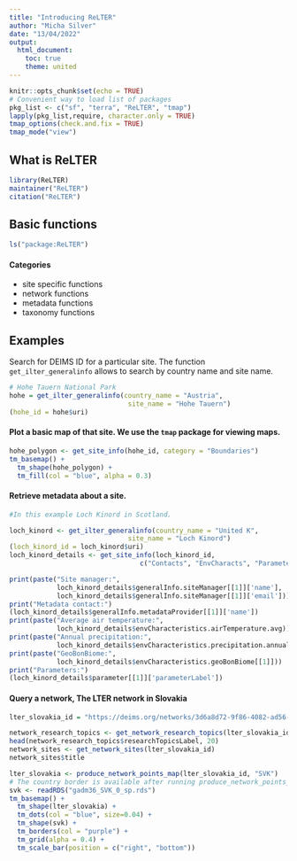 ```yaml
---
title: "Introducing ReLTER"
author: "Micha Silver"
date: "13/04/2022"
output:
  html_document:
    toc: true
    theme: united
---
```


```r
knitr::opts_chunk$set(echo = TRUE)
# Convenient way to load list of packages
pkg_list <- c("sf", "terra", "ReLTER", "tmap")
lapply(pkg_list,require, character.only = TRUE)
tmap_options(check.and.fix = TRUE)
tmap_mode("view")
```

## What is ReLTER

```r
library(ReLTER)
maintainer("ReLTER")
citation("ReLTER")
```

## Basic functions

```r
ls("package:ReLTER")
```

#### Categories

  - site specific functions
  - network functions
  - metadata functions
  - taxonomy functions
 
## Examples

Search for DEIMS ID for a particular site. The function `get_ilter_generalinfo` allows to search by country name and site name.

```r
# Hohe Tauern National Park
hohe = get_ilter_generalinfo(country_name = "Austria",
                              site_name = "Hohe Tauern")
(hohe_id = hohe$uri)
```

#### Plot a basic map of that site. We use the `tmap` package for viewing maps.

```r
hohe_polygon <- get_site_info(hohe_id, category = "Boundaries")
tm_basemap() + 
  tm_shape(hohe_polygon) +
  tm_fill(col = "blue", alpha = 0.3)
```

#### Retrieve metadata about a site. 

```r
#In this example Loch Kinord in Scotland. 

loch_kinord <- get_ilter_generalinfo(country_name = "United K",
                              site_name = "Loch Kinord")
(loch_kinord_id = loch_kinord$uri)
loch_kinord_details <- get_site_info(loch_kinord_id,
                                 c("Contacts", "EnvCharacts", "Parameters"))

print(paste("Site manager:",
            loch_kinord_details$generalInfo.siteManager[[1]]['name'],
            loch_kinord_details$generalInfo.siteManager[[1]]['email']))
print("Metadata contact:")
(loch_kinord_details$generalInfo.metadataProvider[[1]]['name'])
print(paste("Average air temperature:",
            loch_kinord_details$envCharacteristics.airTemperature.avg))
print(paste("Annual precipitation:",
            loch_kinord_details$envCharacteristics.precipitation.annual))
print(paste("GeoBonBiome:",
            loch_kinord_details$envCharacteristics.geoBonBiome[[1]]))
print("Parameters:")
(loch_kinord_details$parameter[[1]]['parameterLabel'])

```

#### Query a network, The LTER network in Slovakia

```r
lter_slovakia_id = "https://deims.org/networks/3d6a8d72-9f86-4082-ad56-a361b4cdc8a0"

network_research_topics <- get_network_research_topics(lter_slovakia_id)
head(network_research_topics$researchTopicsLabel, 20)
network_sites <- get_network_sites(lter_slovakia_id)
network_sites$title

lter_slovakia <- produce_network_points_map(lter_slovakia_id, "SVK")
# The country border is available after running produce_network_points_map()
svk <- readRDS("gadm36_SVK_0_sp.rds")
tm_basemap() + 
  tm_shape(lter_slovakia) + 
  tm_dots(col = "blue", size=0.04) +
  tm_shape(svk) + 
  tm_borders(col = "purple") +
  tm_grid(alpha = 0.4) +
  tm_scale_bar(position = c("right", "bottom"))
```

